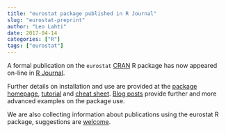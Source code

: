 ```yaml
---
title: "eurostat package published in R Journal"
slug: "eurostat-preprint"
author: "Leo Lahti"
date: 2017-04-14
categories: ["R"]
tags: ["eurostat"]
---
```




A formal publication on the `eurostat` [CRAN](http://cran.r-project.org/) R package has now appeared on-line in [R Journal](https://journal.r-project.org/archive/2017/RJ-2017-019/index.html).

Further details on installation and use are provided at the [package homepage](http://ropengov.github.io/eurostat), [tutorial](http://ropengov.github.io/eurostat/articles/eurostat_tutorial.html) and [cheat sheet](https://github.com/rstudio/cheatsheets/raw/master/source/pdfs/eurostat_cheatsheet.pdf). [Blog posts](http://ropengov.github.io/eurostat/articles/blogposts.html) provide further and more advanced examples on the package use.

We are also collecting information about publications using the eurostat R package, suggestions are [welcome](http://ropengov.github.io/eurostat/articles/publications.html).

